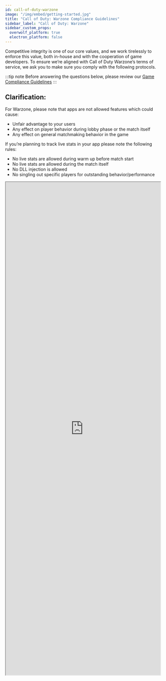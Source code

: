 ```yaml
---
id: call-of-duty-warzone
image: "/img/embed/getting-started.jpg"
title: "Call of Duty: Warzone Compliance Guidelines"
sidebar_label: "Call of Duty: Warzone"
sidebar_custom_props:
  overwolf_platform: true
  electron_platform: false
---
```


<GameInfo gameID={21626} showCompliance={false} showDocs={true}/>

Competitive integrity is one of our core values, and we work tirelessly to enforce this value, both in-house and with the cooperation of game developers. 
To ensure we’re aligned with Call of Duty Warzone’s terms of service, we ask you to make sure you comply with the following protocols.

:::tip note
Before answering the questions below, please review our [Game Compliance Guidelines](../getting-started/game-compliance)
:::

## Clarification: 
For Warzone,  please note that apps are not allowed features which could cause:
* Unfair advantage to your users
* Any effect on player behavior during lobby phase or the match itself
* Any effect on general matchmaking behavior in the game

If you’re planning to track live stats in your app please note the following rules:
* No live stats are allowed during warm up before match start
* No live stats are allowed during the match itself 
* No DLL injection is allowed 
* No singling out specific players for outstanding behavior/performance

<iframe src="https://forms.monday.com/forms/embed/22a901e0adfeec67dbde029b3552d21e" width="100%" height="1600px"> </iframe>

